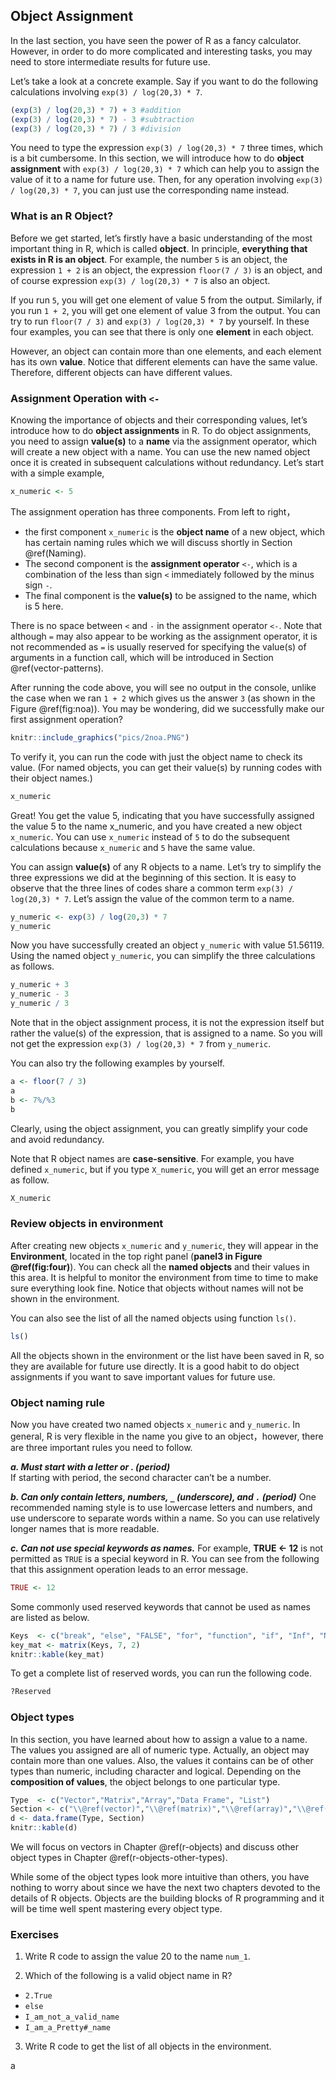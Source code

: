 ## Object Assignment {#Object-Assignment}

In the last section, you have seen the power of R as a fancy calculator. However, in order to do more complicated and interesting tasks, you may need to store intermediate results for future use.  

Let's take a look at a concrete example. Say if you want to do the following calculations involving `exp(3) / log(20,3) * 7`.  

```r
(exp(3) / log(20,3) * 7) + 3 #addition
(exp(3) / log(20,3) * 7) - 3 #subtraction
(exp(3) / log(20,3) * 7) / 3 #division
```

You need to type the expression `exp(3) / log(20,3) * 7` three times, which is a bit cumbersome. In this section, we will introduce how to do **object assignment** with `exp(3) / log(20,3) * 7` which can help you to assign the value of it to a name for future use. Then, for any operation involving `exp(3) / log(20,3) * 7`, you can just use the corresponding name instead.  

### What is an R Object?

Before we get started, let's firstly have a basic understanding of the most important thing in R, which is called **object**. In principle, **everything that exists in R is an object**. For example, the number `5` is an object, the expression `1 + 2` is an object, the expression `floor(7 / 3)` is an object, and of course expression `exp(3) / log(20,3) * 7` is also an object.   

If you run `5`, you will get one element of value 5 from the output. Similarly, if you run `1 + 2`, you will get one element of value 3 from the output. You can try to run `floor(7 / 3)` and `exp(3) / log(20,3) * 7` by yourself.  In these four examples, you can see that there is only one **element** in each object.

However, an object can contain more than one elements, and each element has its own **value**. Notice that different elements can have the same value. Therefore, different objects can have different values. 



### Assignment Operation with `<-` {#assignment}

Knowing the importance of objects and their corresponding values, let's introduce how to do **object assignments** in R. To do object assignments, you need to assign **value(s)** to a **name** via the assignment operator, which will create a new object with a name. You can use the new named object once it is created in subsequent calculations without redundancy. Let's start with a simple example,

```r
x_numeric <- 5
```

The assignment operation has three components. From left to right，

- the first component `x_numeric` is the **object name** of a new object, which has certain naming rules which we will discuss shortly in Section \@ref(Naming). 
- The second component is the **assignment operator** `<-`, which is a combination of the less than sign `<` immediately followed by the minus sign `-`. 
- The final component is the **value(s)** to be assigned to the name, which is 5 here. 

::: {.infobox .caution data-latex="{caution}"}
There is no space between `<` and `-` in the assignment operator `<-`. Note that although `=` may also appear to be working as the assignment operator, it is not recommended as `=` is usually reserved for specifying the value(s) of arguments in a function call, which will be introduced in Section \@ref(vector-patterns).
:::

After running the code above, you will see no output in the console, unlike the case when we ran `1 + 2` which gives us the answer `3` (as shown in the Figure \@ref(fig:noa)). You may be wondering, did we successfully make our first assignment operation? 

```r
knitr::include_graphics("pics/2noa.PNG")
```

To verify it, you can run the code with just the object name to check its value. (For named objects, you can get their value(s) by running codes with their object names.)

```r
x_numeric
```

Great! You get the value 5, indicating that you have successfully assigned the value 5 to the name x_numeric, and you have created a new object `x_numeric`. You can use `x_numeric` instead of `5` to do the subsequent calculations because `x_numeric` and `5` have the same value. 

You can assign **value(s)** of any R objects to a name. Let's try to simplify the three expressions we did at the beginning of this section. It is easy to observe that the three lines of codes share a common term `exp(3) / log(20,3) * 7`. Let's assign the value of the common term to a name. 

```r
y_numeric <- exp(3) / log(20,3) * 7
y_numeric
```

Now you have successfully created an object `y_numeric` with value 51.56119. Using the named object `y_numeric`, you can simplify the three calculations as follows. 

```r
y_numeric + 3
y_numeric - 3
y_numeric / 3
```

::: {.infobox .caution data-latex="{caution}"}
Note that in the object assignment process, it is not the expression itself but rather the value(s) of the expression, that is assigned to a name. So you will not get the expression `exp(3) / log(20,3) * 7` from `y_numeric`. 
:::



You can also try the following examples by yourself.

```r
a <- floor(7 / 3) 
a
b <- 7%/%3
b
```

Clearly, using the object assignment, you can greatly simplify your code and avoid redundancy. 

Note that R object names are **case-sensitive**. For example, you have defined `x_numeric`, but if you type `X_numeric`, you will get an error message as follow. 

```r
X_numeric
```



### Review objects in environment

After creating new objects `x_numeric` and `y_numeric`, they will appear in the **Environment**, located in the top right panel (**panel3 in Figure \@ref(fig:four)**). You can check all the **named objects** and their values in this area. It is helpful to monitor the environment from time to time to make sure everything look fine. Notice that objects without names will not be shown in the environment.

You can also see the list of all the named objects using function `ls()`.

```r
ls()
```

All the objects shown in the environment or the list have been saved in R, so they are available for future use directly. It is a good habit to do object assignments if you want to save important values for future use.

### Object naming rule {#Naming}

Now you have created two named objects `x_numeric` and `y_numeric`. In general, R is very flexible in the name you give to an object，however, there are three important rules you need to follow.

***a. Must start with a letter or . (period)***     
If starting with period, the second character can't be a number.   

***b. Can only contain letters, numbers, `_` (underscore), and `.` (period)***
One recommended naming style is to use lowercase letters and numbers, and use underscore to separate words within a name. So you can use relatively longer names that is more readable.

***c. Can not use special keywords as names.***
For example, **TRUE <- 12** is not permitted as `TRUE` is a special keyword in R. You can see from the following that this assignment operation leads to an error message. 

```r
TRUE <- 12
```

Some commonly used reserved keywords that cannot be used as names are listed as below.


```r
Keys  <- c("break", "else", "FALSE", "for", "function", "if", "Inf", "NA", "NaN", "next", "repeat", "return", "TRUE", "while")
key_mat <- matrix(Keys, 7, 2)
knitr::kable(key_mat)
```

To get a complete list of reserved words, you can run the following code.
```r
?Reserved
```


### Object types

In this section, you have learned about how to assign a value to a name. The values you assigned are all of numeric type. Actually, an object may contain more than one values. Also, the values it contains can be of other types than numeric, including character and logical. Depending on the **composition of values**, the object belongs to one particular type. 



```r
Type  <- c("Vector","Matrix","Array","Data Frame", "List")
Section <- c("\\@ref(vector)","\\@ref(matrix)","\\@ref(array)","\\@ref(dataframe)","\\@ref(list)")
d <- data.frame(Type, Section)
knitr::kable(d)
```

We will focus on vectors in Chapter \@ref(r-objects) and discuss other object types in Chapter \@ref(r-objects-other-types).

While some of the object types look more intuitive than others, you have nothing to worry about since we have the next two chapters devoted to the details of R objects. Objects are the building blocks of R programming and it will be time well spent mastering every object type. 


### Exercises

1. Write R code to assign the value 20 to the name `num_1`.

2. Which of the following is a valid object name in R?

- `2.True`
- `else`
- `I_am_not_a_valid_name`
- `I_am_a_Pretty#_name`

3. Write R code to get the list of all objects in the environment.

a
